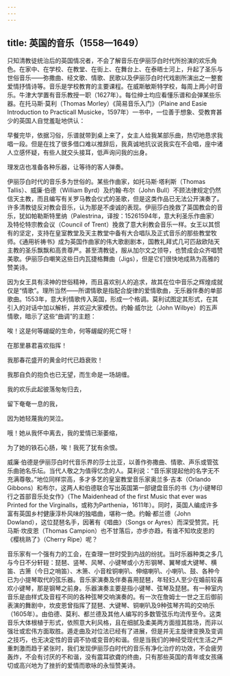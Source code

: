 ```yaml
---
---
---
```

title: 英国的音乐（1558—1649）
---




只知清教徒统治后的英国情况者，不会了解音乐在伊丽莎白时代所扮演的欢乐角色。在家中、在学校、在教堂、在街上、在舞台上、在泰晤士河上，升起了圣乐与世俗音乐——弥撒曲、经文歌、情歌、民歌以及伊丽莎白时代戏剧所演出之一整套爱情抒情诗等。音乐是学校教育的主要课程。在威斯敏斯特学校，每周上两小时音乐。牛津大学置有音乐教授一职（1627年）。每位绅士均应看懂乐谱和会弹某些乐器。在托马斯·莫利（Thomas Morley）《简易音乐入门》（Plaine and Easie Introduction to Practicall Musicke，1597年）一书中，一位善于想象、受教育甚少的英国人自觉羞耻地供认：

早餐完毕，依据习俗，乐谱就带到桌上来了，女主人给我某部乐曲，热切地恳求我唱一段。但是在找了很多借口难以推辞后，我真诚地抗议说我实在不会唱，座中诸人立感怀疑，有些人就交头接耳，低声询问我的出身。



理发店也准备各种乐器，让等待的客人弹奏。

伊丽莎白时代的音乐多为世俗的。某些作曲家，如托马斯·塔利斯（Thomas Tallis）、威廉·伯德（William Byrd）及约翰·布尔（John Bull）不顾法律规定仍然信天主教，而且编写有关罗马教会仪式的圣歌，但是这类作品已无法公开演奏了。许多清教徒反对教会音乐，认为那是不虔诚的表现。伊丽莎白挽救了英国教会的音乐，犹如帕勒斯特里纳（Palestrina，译按：15261594年，意大利圣乐作曲家）及特伦特宗教会议（Council of Trent）挽救了意大利教会音乐一样。女王以其惯有的坚定，支持在皇室教堂及天主教堂中备有大合唱队及正式音乐的那些教堂牧师。《通用祈祷书》成为英国作曲家的伟大歌剧剧本，国教礼拜式几可匹敌欧陆天主教的圣乐飘飘和高贵尊严。甚至清教徒，服从加尔文之领导，也赞成会众齐唱赞美歌。伊丽莎白嘲笑这些日内瓦捷格舞曲（Jigs），但是它们很快地成熟为高雅的赞美诗。

因为女王具有渎神的世俗精神，而且喜欢别人的追求，故其在位中音乐之辉煌成就仅是“情歌”。理所当然——所谓情歌是指配合旋律的爱情歌曲，无乐器伴奏的单部歌曲。1553年，意大利情歌传入英国，形成一个格调。莫利试图定其形式，在其引入的对话中加以解析，并欢迎大家模仿。约翰·威尔比（John Wilbye）的五声情歌，暗示了这些“曲调”的主题：

唉！这是何等龌龊的生命，何等龌龊的死亡呀！

在那里暴君喜欢指挥！

我那春花盛开的黄金时代已趋衰败！

我那自负的抱负也已无望，而生命是一场胡缠。

我的欢乐此起彼落匆匆归去，

留下奄奄一息的我，

因为她轻蔑我的哭泣。

哦！她从我怀中离去，我的爱情已渐萎缩，

为了她的铁石心肠，唉！我死了犹有余恨。



威廉·伯德是伊丽莎白时代音乐界的莎士比亚，以善作弥撒曲、情歌、声乐或管弦乐曲驰名乐坛。当代人敬之为值得忆念的人。莫利说：“音乐家提起他的名字无不充满尊敬。”地位同样崇高，多才多艺的皇室教堂音乐家奥兰多·吉本（Orlando Gibbons）和布尔，这两人和伯德联合写出英国第一部键盘音乐的书《为小键琴印行之首部音乐处女作》（The Maidenhead of the first Music that ever was Printed for the Virginalls，或称为Parthenia，1611年）。同时，英国人编成许多富有英国乡村健康淳朴风味的独唱曲，堪称一绝。约翰·都兰德（John Dowland），这位琵琶名手，因著有《唱曲》（Songs or Ayres）而深受赞赏。托马斯·坎皮恩（Thomas Campion）也不甘落后，亦步亦趋，有谁不知坎皮恩的《樱桃熟了》（Cherry Ripe）呢？

音乐家有一个强有力的工会，在查理一世时受到内战的纷扰。当时乐器种类之多几与今日不分轩轾：琵琶、竖琴、风琴、小键琴或小方形钢琴、翼琴或大键琴、横笛、古箫（今日之哨笛）、木箫、小音栓铜喇叭、伸缩喇叭、小喇叭、鼓、各种今已为小提琴取代的弦乐器。音乐家演奏及伴奏喜用琵琶，年轻妇人至少在婚前较喜欢小键琴，那是钢琴之前身。乐器演奏主要是指小键琴、弦琴及琵琶。有一种室内音乐是由样式及音程不同的各种弦琴交响演奏的。有一次在詹姆士一世之王后御前表演的舞剧中，坎皮恩曾指挥了琵琶、大键琴、铜喇叭及9种弦琴齐鸣的交响乐（1605年）。由伯德、莫利、都兰德及其他人编写的多数管弦乐均流传至今。这类音乐大体根植于形式，依照意大利风格，且在细腻及柔美两方面擅其胜场，而非以强壮或宏伟方面取胜。遁走曲及对位法已经有了进展，但是并无主旋律变换及变调之技巧，也无决定性的音调不协或变音的和谐。但是当我们的神经受现代生活之严重刺激而趋于紧张时，我们发现伊丽莎白时代的音乐有净化治疗的功效，不会疲劳轰炸，不会有讨厌的不和谐，没有震耳欲聋的终曲，只有那些英国的青年或女孩痛切或高兴地为了挫折的爱情而歌咏的永恒赞美诗。